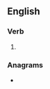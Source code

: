 ==English==

===Verb===
{{head|en|verb form}}

# {{en-past of|upbreed}}

===Anagrams===
* {{anagrams|en|a=bdepru|burped|predub}}